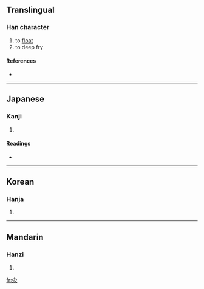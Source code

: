 {{also|尿}}
==Translingual==

===Han character===
{{Han char|rn=85|rad=水|as=02|sn=6|four=|canj=人水 (OE), XX人水 (XXOE)}}

# to [[float]]
# to deep fry

====References====
* {{Han ref|kx=0603.130|dkj=17100|dj=0997.080|hdz=31547.030|uh=6C3D|ud=27709}}

----

==Japanese==

===Kanji===
{{ja-kanji|grade=|rs=水02}}

# {{defn|Japanese}}

====Readings====
* {{ja-readings|on=[[とん]] (ton)|kun=[[うかべる]] (ukaberu)}}

----

==Korean==

===Hanja===
{{ko-hanja|hangeul=탄|eumhun=|rv=tan|mr=t'an|y=than}}

# {{defn|Korean}}

----

==Mandarin==

===Hanzi===
{{cmn-hanzi|pin=[[tǔn]] ([[tun3]])|wg=t'un<sup>3</sup>}}

# {{defn|Mandarin}}

[[fr:氽]]